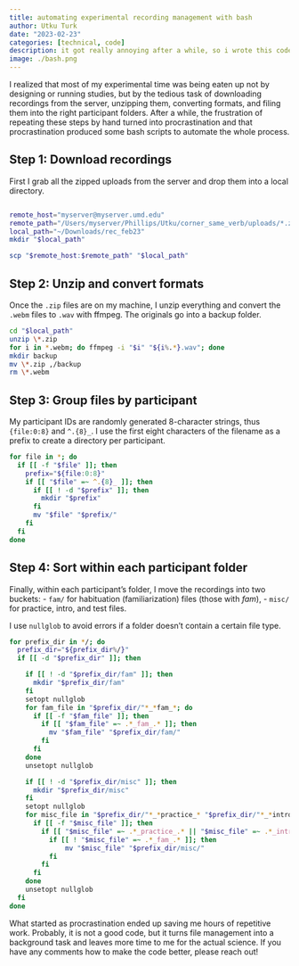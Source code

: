 ```yaml
---
title: automating experimental recording management with bash
author: Utku Turk
date: "2023-02-23"
categories: [technical, code]
description: it got really annoying after a while, so i wrote this code
image: ./bash.png
---
```


I realized that most of my experimental time was being eaten up not by designing or running studies, but by the tedious task of downloading recordings from the server, unzipping them, converting formats, and filing them into the right participant folders. After a while, the frustration of repeating these steps by hand turned into procrastination and that procrastination produced some bash scripts to automate the whole process.

## Step 1: Download recordings

First I grab all the zipped uploads from the server and drop them into a local directory.


```bash

remote_host="myserver@myserver.umd.edu"
remote_path="/Users/myserver/Phillips/Utku/corner_same_verb/uploads/*.zip"
local_path="~/Downloads/rec_feb23"
mkdir "$local_path"

scp "$remote_host:$remote_path" "$local_path"
```



## Step 2: Unzip and convert formats

Once the `.zip` files are on my machine, I unzip everything and convert the `.webm` files to `.wav` with ffmpeg. The originals go into a backup folder.

```bash
cd "$local_path"
unzip \*.zip
for i in *.webm; do ffmpeg -i "$i" "${i%.*}.wav"; done
mkdir backup
mv \*.zip ,/backup
rm \*.webm
```

## Step 3: Group files by participant


My participant IDs are randomly generated 8-character strings, thus `{file:0:8}` and `^.{8}_`. I use the first eight characters of the filename as a prefix to create a directory per participant. 

```bash
for file in *; do
  if [[ -f "$file" ]]; then
    prefix="${file:0:8}"
    if [[ "$file" =~ ^.{8}_ ]]; then
      if [[ ! -d "$prefix" ]]; then
        mkdir "$prefix"
      fi
      mv "$file" "$prefix/"
    fi
  fi
done

```

## Step 4: Sort within each participant folder

Finally, within each participant’s folder, I move the recordings into two buckets:
- `fam/` for habituation (familiarization) files (those with _fam_),
- `misc/` for practice, intro, and test files.

I use `nullglob` to avoid errors if a folder doesn’t contain a certain file type.



```bash
for prefix_dir in */; do
  prefix_dir="${prefix_dir%/}" 
  if [[ -d "$prefix_dir" ]]; then

    if [[ ! -d "$prefix_dir/fam" ]]; then
      mkdir "$prefix_dir/fam"
    fi
    setopt nullglob
    for fam_file in "$prefix_dir/"*_*fam_*; do
      if [[ -f "$fam_file" ]]; then
        if [[ "$fam_file" =~ .*_fam_.* ]]; then
          mv "$fam_file" "$prefix_dir/fam/"
        fi
      fi
    done
    unsetopt nullglob

    if [[ ! -d "$prefix_dir/misc" ]]; then
      mkdir "$prefix_dir/misc"
    fi
    setopt nullglob
    for misc_file in "$prefix_dir/"*_*practice_* "$prefix_dir/"*_*intro_* "$prefix_dir/"*_*test-*; do
      if [[ -f "$misc_file" ]]; then
        if [[ "$misc_file" =~ .*_practice_.* || "$misc_file" =~ .*_intro_.* || "$misc_file" =~ .*_test-.* ]]; then
          if [[ ! "$misc_file" =~ .*_fam_.* ]]; then 
              mv "$misc_file" "$prefix_dir/misc/"
          fi
        fi
      fi
    done
    unsetopt nullglob
  fi
done
```


What started as procrastination ended up saving me hours of repetitive work. Probably, it is not a good code, but it turns file management into a background task and leaves more time to me for the actual science. If you have any comments how to make the code better, please reach out!